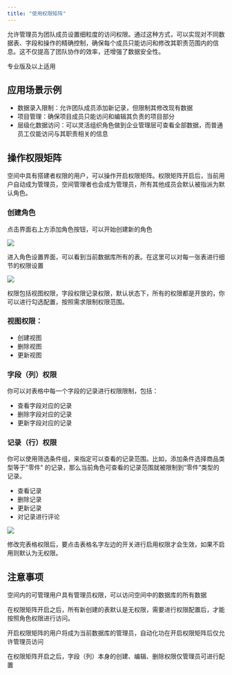 ```yaml
---
title: "使用权限矩阵"
---
```


允许管理员为团队成员设置细粒度的访问权限。通过这种方式，可以实现对不同数据表、字段和操作的精确控制，确保每个成员只能访问和修改其职责范围内的信息。这不仅提高了团队协作的效率，还增强了数据安全性。

<Tip>专业版及以上适用</Tip>

## 应用场景示例

* 数据录入限制：允许团队成员添加新记录，但限制其修改现有数据
* 项目管理：确保项目成员只能访问和编辑其负责的项目部分
* 层级化数据访问：可以灵活组织角色做到企业管理层可查看全部数据，而普通员工仅能访问与其职责相关的信息

## 操作权限矩阵

空间中具有搭建者权限的用户，可以操作开启权限矩阵。权限矩阵开启后，当前用户自动成为管理员，空间管理者也会成为管理员，所有其他成员会默认被指派为默认角色。

### 创建角色

点击界面右上方添加角色按钮，可以开始创建新的角色

![](/images/ji-ben-gong-neng/b90d9d992547d624.png)

进入角色设置界面，可以看到当前数据库所有的表。在这里可以对每一张表进行细节的权限设置

![](/images/ji-ben-gong-neng/b002dc35dd24fd78.png)

权限包括视图权限，字段权限记录权限，默认状态下，所有的权限都是开放的，你可以进行勾选配置，按照需求限制权限范围。

### 视图权限：

* 创建视图
* 删除视图
* 更新视图

### 字段（列）权限

你可以对表格中每一个字段的记录进行权限限制，包括：

* 查看字段对应的记录
* 删除字段对应的记录
* 更新字段对应的记录

### 记录（行）权限

你可以使用筛选条件组，来指定可以查看的记录范围。比如，添加条件选择商品类型等于"零件" 的记录，那么当前角色可查看的记录范围就被限制到“零件”类型的记录。

* 查看记录
* 删除记录
* 更新记录
* 对记录进行评论

![](/images/2025-06-04-16-52-12.png)

修改完表格权限后，要点击表格名字左边的开关进行启用权限才会生效，如果不启用则默认为无权限。

## 注意事项

空间内的可管理用户具有管理员权限，可以访问空间中的数据库的所有数据

在权限矩阵开启之后，所有新创建的表默认是无权限，需要进行权限配置后，才能按照角色权限进行访问。

开启权限矩阵的用户将成为当前数据库的管理员，自动化功在开启权限矩阵后仅允许管理员访问

在权限矩阵开启之后，字段（列）本身的创建、编辑、删除权限仅管理员可进行配置
